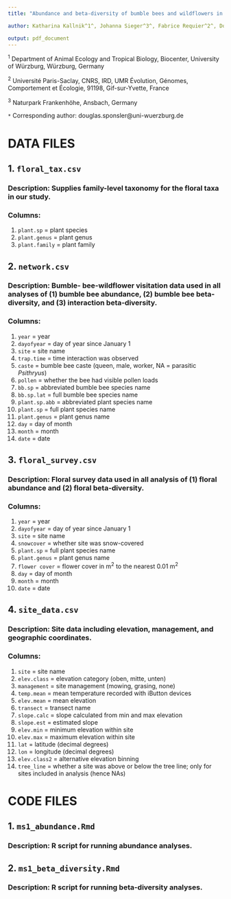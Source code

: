 ```yaml
---
title: "Abundance and beta-diversity of bumble bees and wildflowers in the Berchtesgadener Alps"

author: Katharina Kallnik^1^, Johanna Sieger^3^, Fabrice Requier^2^, Douglas B. Sponsler^1^*,  Alice Claßen^1^, A. Fabienne Maihoff^1^,  Ingolf Steffan-Dewenter^1^

output: pdf_document
---
```


^1^ Department of Animal Ecology and Tropical Biology, Biocenter, University of Würzburg, Würzburg, Germany

^2^ Université Paris-Saclay, CNRS, IRD, UMR Évolution, Génomes, Comportement et Écologie, 91198, Gif-sur-Yvette, France

^3^ Naturpark Frankenhöhe, Ansbach, Germany

`*` Corresponding author: douglas.sponsler@uni-wuerzburg.de


<!-- # GENERAL INFORMATION -->

<!-- ## Timeframe of data collection -->


<!-- ## Location of data collection -->


<!-- ## Funding sources -->


# DATA FILES

## 1. `floral_tax.csv`

### Description: Supplies family-level taxonomy for the floral taxa in our study. 

### Columns:
  1. `plant.sp` = plant species
  2. `plant.genus` = plant genus
  3. `plant.family` = plant family

## 2. `network.csv`

### Description: Bumble- bee-wildflower visitation data used in all analyses of (1) bumble bee abundance, (2) bumble bee beta-diversity, and (3) interaction beta-diversity. 

### Columns:
  1. `year` = year
  2. `dayofyear` = day of year since January 1
  3. `site` = site name
  4. `trap.time` = time interaction was observed
  5. `caste` = bumble bee caste (queen, male, worker, NA = parasitic *Psithryus*)
  6. `pollen` = whether the bee had visible pollen loads
  7. `bb.sp` = abbreviated bumble bee species name
  8. `bb.sp.lat` = full bumble bee species name
  9. `plant.sp.abb` = abbreviated plant species name
  10. `plant.sp` = full plant species name
  11. `plant.genus` = plant genus name
  12. `day` = day of month
  13. `month` = month
  14. `date` = date

## 3. `floral_survey.csv` 

### Description: Floral survey data used in all analysis of (1) floral abundance and (2) floral beta-diversity. 

### Columns:
  1. `year` = year
  2. `dayofyear` = day of year since January 1
  3. `site` = site name
  4. `snowcover` = whether site was snow-covered
  10. `plant.sp` = full plant species name
  11. `plant.genus` = plant genus name
  12. `flower cover` = flower cover in m^2^ to the nearest 0.01 m^2^
  12. `day` = day of month
  13. `month` = month
  14. `date` = date

## 4. `site_data.csv`

### Description: Site data including elevation, management, and geographic coordinates. 

### Columns:
 1. `site` = site name
 2. `elev.class` = elevation category (oben, mitte, unten)
 3. `management` = site management (mowing, grasing, none)
 4. `temp.mean` = mean temperature recorded with iButton devices
 5. `elev.mean` = mean elevation
 6. `transect` = transect name
 7. `slope.calc` = slope calculated from min and max elevation
 8. `slope.est` = estimated slope
 9. `elev.min` = minimum elevation within site
 10. `elev.max` = maximum elevation within site
 11. `lat` = latitude (decimal degrees)
 12. `lon` = longitude (decimal degrees)
 13. `elev.class2` = alternative elevation binning
 14. `tree_line` = whether a site was above or below the tree line; only for sites included in analysis (hence NAs)


# CODE FILES

## 1. `ms1_abundance.Rmd`

### Description: R script for running abundance analyses.

## 2. `ms1_beta_diversity.Rmd`

### Description: R script for running beta-diversity analyses.



